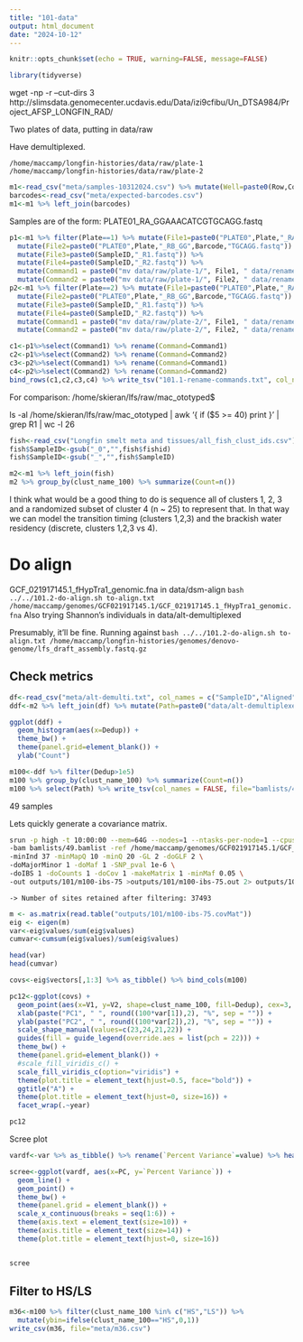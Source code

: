 ```yaml
---
title: "101-data"
output: html_document
date: "2024-10-12"
---
```


```r
knitr::opts_chunk$set(echo = TRUE, warning=FALSE, message=FALSE)
```

```r
library(tidyverse)
```

wget -np -r --cut-dirs 3 http://slimsdata.genomecenter.ucdavis.edu/Data/izi9cfibu/Un_DTSA984/Project_AFSP_LONGFIN_RAD/

Two plates of data, putting in data/raw

Have demultiplexed.   

`/home/maccamp/longfin-histories/data/raw/plate-1`    
`/home/maccamp/longfin-histories/data/raw/plate-2`    

```r
m1<-read_csv("meta/samples-10312024.csv") %>% mutate(Well=paste0(Row,Column)) %>% select(-Row, -Column)
barcodes<-read_csv("meta/expected-barcodes.csv")
m1<-m1 %>% left_join(barcodes) 
```

Samples are of the form:
PLATE01_RA_GGAAACATCGTGCAGG.fastq

```r
p1<-m1 %>% filter(Plate==1) %>% mutate(File1=paste0("PLATE0",Plate,"_RA_GG",Barcode,"TGCAGG.fastq")) %>%
  mutate(File2=paste0("PLATE0",Plate,"_RB_GG",Barcode,"TGCAGG.fastq")) %>%
  mutate(File3=paste0(SampleID,"_R1.fastq")) %>%
  mutate(File4=paste0(SampleID,"_R2.fastq")) %>%
  mutate(Command1 = paste0("mv data/raw/plate-1/", File1, " data/renamed/",File3)) %>%
  mutate(Command2 = paste0("mv data/raw/plate-1/", File2, " data/renamed/",File4)) 
p2<-m1 %>% filter(Plate==2) %>% mutate(File1=paste0("PLATE0",Plate,"_RA_GG",Barcode,"TGCAGG.fastq")) %>%
  mutate(File2=paste0("PLATE0",Plate,"_RB_GG",Barcode,"TGCAGG.fastq")) %>%
  mutate(File3=paste0(SampleID,"_R1.fastq")) %>%
  mutate(File4=paste0(SampleID,"_R2.fastq")) %>%
  mutate(Command1 = paste0("mv data/raw/plate-2/", File1, " data/renamed/",File3)) %>%
  mutate(Command2 = paste0("mv data/raw/plate-2/", File2, " data/renamed/",File4)) 

c1<-p1%>%select(Command1) %>% rename(Command=Command1)
c2<-p1%>%select(Command2) %>% rename(Command=Command2)
c3<-p2%>%select(Command1) %>% rename(Command=Command1)
c4<-p2%>%select(Command2) %>% rename(Command=Command2)
bind_rows(c1,c2,c3,c4) %>% write_tsv("101.1-rename-commands.txt", col_names = FALSE)
```


For comparison:
/home/skieran/lfs/raw/mac_ototyped$ 

ls -al /home/skieran/lfs/raw/mac_ototyped | awk '{ if ($5 >= 40) print }' | grep R1 | wc -l
26

```r
fish<-read_csv("Longfin smelt meta and tissues/all_fish_clust_ids.csv") 
fish$SampleID<-gsub("_0","",fish$fishid)
fish$SampleID<-gsub("_","",fish$SampleID)
```

```r
m2<-m1 %>% left_join(fish) 
m2 %>% group_by(clust_name_100) %>% summarize(Count=n())
```

I think what would be a good thing to do is sequence all of clusters 1, 2, 3 and a randomized subset of cluster 4 (n ~ 25) to represent that.  In that way we can model the transition timing (clusters 1,2,3) and the brackish water residency (discrete, clusters 1,2,3 vs 4).


# Do align

 GCF_021917145.1_fHypTra1_genomic.fna in data/dsm-align
 `bash ../../101.2-do-align.sh to-align.txt /home/maccamp/genomes/GCF021917145.1/GCF_021917145.1_fHypTra1_genomic.fna`
 Also trying Shannon's individuals in data/alt-demultiplexed

Presumably, it'll be fine. Running against `bash ../../101.2-do-align.sh to-align.txt /home/maccamp/longfin-histories/genomes/denovo-genome/lfs_draft_assembly.fastq.gz`    

## Check metrics 
```r
df<-read_csv("meta/alt-demulti.txt", col_names = c("SampleID","Aligned","Dedup","Cov"))
ddf<-m2 %>% left_join(df) %>% mutate(Path=paste0("data/alt-demultiplexed/",SampleID,".sort.flt.bam"))
```


```r
ggplot(ddf) +
  geom_histogram(aes(x=Dedup)) +
  theme_bw() +
  theme(panel.grid=element_blank()) +
  ylab("Count")
```

```r
m100<-ddf %>% filter(Dedup>1e5) 
m100 %>% group_by(clust_name_100) %>% summarize(Count=n())
m100 %>% select(Path) %>% write_tsv(col_names = FALSE, file="bamlists/49.bamlist")
```

49 samples   

Lets quickly generate a covariance matrix.
```sh
srun -p high -t 10:00:00 --mem=64G --nodes=1 --ntasks-per-node=1 --cpus-per-task=12  $HOME/angsd/angsd -P 12  \
-bam bamlists/49.bamlist -ref /home/maccamp/genomes/GCF021917145.1/GCF_021917145.1_fHypTra1_genomic.fna \
-minInd 37 -minMapQ 10 -minQ 20 -GL 2 -doGLF 2 \
-doMajorMinor 1 -doMaf 1 -SNP_pval 1e-6 \
-doIBS 1 -doCounts 1 -doCov 1 -makeMatrix 1 -minMaf 0.05 \
-out outputs/101/m100-ibs-75 >outputs/101/m100-ibs-75.out 2> outputs/101/m100-ibs-75.err &
```
	-> Number of sites retained after filtering: 37493 

```r
m <- as.matrix(read.table("outputs/101/m100-ibs-75.covMat"))
eig <- eigen(m)
var<-eig$values/sum(eig$values)
cumvar<-cumsum(eig$values)/sum(eig$values)

head(var)
head(cumvar)
```


```r
covs<-eig$vectors[,1:3] %>% as_tibble() %>% bind_cols(m100)

pc12<-ggplot(covs) +
  geom_point(aes(x=V1, y=V2, shape=clust_name_100, fill=Dedup), cex=3, alpha=0.75) +
  xlab(paste("PC1", " ", round((100*var[1]),2), "%", sep = "")) +
  ylab(paste("PC2", " ", round((100*var[2]),2), "%", sep = "")) +
  scale_shape_manual(values=c(23,24,21,22)) +
  guides(fill = guide_legend(override.aes = list(pch = 22))) +
  theme_bw() +
  theme(panel.grid=element_blank()) +
  #scale_fill_viridis_c() +
  scale_fill_viridis_c(option="viridis") +
  theme(plot.title = element_text(hjust=0.5, face="bold")) +
  ggtitle("A") +
  theme(plot.title = element_text(hjust=0, size=16)) +
  facet_wrap(.~year)

pc12
```

Scree plot

```r
vardf<-var %>% as_tibble() %>% rename(`Percent Variance`=value) %>% head() %>% mutate(PC=1:n())

scree<-ggplot(vardf, aes(x=PC, y=`Percent Variance`)) +
  geom_line() +
  geom_point() +
  theme_bw() +
  theme(panel.grid = element_blank()) +
  scale_x_continuous(breaks = seq(1:6)) +
  theme(axis.text = element_text(size=10)) +
  theme(axis.title = element_text(size=14)) +
  theme(plot.title = element_text(hjust=0, size=16))


scree
```


## Filter to HS/LS

```r
m36<-m100 %>% filter(clust_name_100 %in% c("HS","LS")) %>% 
  mutate(ybin=ifelse(clust_name_100=="HS",0,1))
write_csv(m36, file="meta/m36.csv")
```
